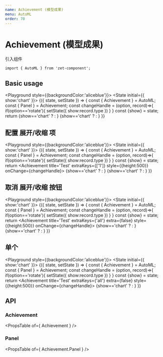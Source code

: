 ```yaml
---
name: Achievement (模型成果)
menu: AutoML
order: 70
---
```



# Achievement (模型成果)

引入组件
```
import { AutoML } from 'zet-component';
```


## Basic usage

<Playground style={{backgroundColor:'aliceblue'}}>
  <State initial={{ show:'chart' }}>
    {({ state, setState }) => {
      const { Achievement } = AutoML;
      const { Panel } = Achievement;
      const changeHandle = (option, record)=>{
         if(option=='rotate'){
            setState({
              show:record.type
            })
         }
      }
      const {show} = state;
      return <Achievement title='Test'  style={{height:500}} onChange={changeHandle}>
        <Panel option='1' height={300}>{show=='chart' ? <Example1 /> : <Example2/>}</Panel>
        <Panel option='2' flex >{show=='chart' ? <Example1 style={{height:600}}/> : <Example2 style={{height:600}}/>}</Panel>
      </Achievement>
    }}
  </State>
</Playground>

## 配置 展开/收缩 项

<Playground style={{backgroundColor:'aliceblue'}}>
  <State initial={{ show:'chart' }}>
    {({ state, setState }) => {
      const { Achievement } = AutoML;
      const { Panel } = Achievement;
      const changeHandle = (option, record)=>{
         if(option=='rotate'){
            setState({
              show:record.type
            })
         }
      }
      const {show} = state;
      return <Achievement title='Test' extraKeys={['1']} style={{height:500}} onChange={changeHandle}>
        <Panel option='1' height={300}>{show=='chart' ? <Example1 /> : <Example2/>}</Panel>
        <Panel option='2' flex >{show=='chart' ? <Example1 style={{height:600}}/> : <Example2 style={{height:600}}/>}</Panel>
      </Achievement>
    }}
  </State>
</Playground>

## 取消 展开/收缩 按钮

<Playground style={{backgroundColor:'aliceblue'}}>
  <State initial={{ show:'chart' }}>
    {({ state, setState }) => {
      const { Achievement } = AutoML;
      const { Panel } = Achievement;
      const changeHandle = (option, record)=>{
         if(option=='rotate'){
            setState({
              show:record.type
            })
         }
      }
      const {show} = state;
      return <Achievement title='Test' extraKeys={'all'} extra={false} style={{height:500}} onChange={changeHandle}>
        <Panel option='1' height={300}>{show=='chart' ? <Example1 /> : <Example2/>}</Panel>
        <Panel option='2' flex >{show=='chart' ? <Example1 style={{height:600}}/> : <Example2 style={{height:600}}/>}</Panel>
      </Achievement>
    }}
  </State>
</Playground>

## 单个

<Playground style={{backgroundColor:'aliceblue'}}>
  <State initial={{ show:'chart' }}>
    {({ state, setState }) => {
      const { Achievement } = AutoML;
      const { Panel } = Achievement;
      const changeHandle = (option, record)=>{
         if(option=='rotate'){
            setState({
              show:record.type
            })
         }
      }
      const {show} = state;
      return <Achievement title='Test' extraKeys={'all'} extra={false} style={{height:500}} onChange={changeHandle}>
        <Panel option='1' flex >{show=='chart' ? <Example1 style={{height:600}}/> : <Example2 style={{height:600}}/>}</Panel>
      </Achievement>
    }}
  </State>
</Playground>


## API

### Achievement
<PropsTable of={ Achievement } />

### Panel
<PropsTable of={ Achievement.Panel } />
